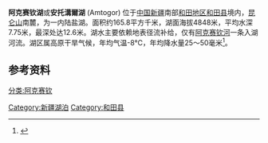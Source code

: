 {{Infobox_lake
 |湖泊名稱 =阿克赛钦湖
 |湖泊照片 = 
 |湖泊照片標題 = 
 |測深圖 =
 |測深圖標題 =
 |湖泊所在地 = [[中国|中国]][[新疆|新疆]]
 |座標 = {{coord |35|12|N|79|51|E|display=inline,title|scale:500000_type:waterbody_region:CN}}
 |湖泊類別 = 
 |流入 = [[阿克赛钦河|阿克赛钦河]]
 |流出 = 
 |集水區面積 = 8150平方公里
 |集水區國家 =
 |湖泊長度 = 19.3公里
 |湖泊闊度 = 最大12.5公里<br />平均8.59公里
 |湖泊面積 = 165.8平方公里
 |平均深度 = 7.75米
 |最深深度 = 12.6米
 |水體體積 = 12.85×10<sup>8</sup>立方米
 |湖水停留時間 =
 |湖岸線長度 = 
 |海拔高度 = 4848米
 |湖中島嶼 =
 |湖邊城鎮 =
}}
{{Location map
 |China Xinjiang Southern
 |mark=<!--dot-->Blue pog.svg
 |lat_deg=35|lat_min=12
 |lon_deg=79|lon_min=51
 |caption=阿克赛钦湖在[[新疆|新疆]]的位置。
 |position=right
 |width=240
 |float=right
}}
'''阿克赛钦湖'''或'''安托溝爾湖''' (Amtogor) 位于[[中国|中国]][[新疆|新疆]]南部[[和田地区|和田地区]][[和田县|和田县]]境内，[[昆仑山|昆仑山]]南麓，为一内陆盐湖。面积约165.8平方千米，湖面海拔4848米，平均水深7.75米，最深处达12.6米。湖水主要依赖地表径流补给，仅有[[阿克赛钦河|阿克赛钦河]]一条入湖河流。湖区属高原干旱气候，年均气温-8℃，年均降水量25～50毫米<ref>{{cite book zh |author=王苏民 窦鸿身 |title=中国湖泊志 |format=M |edition=1 |location=北京 |publisher=科学出版社 |date=1998|pages=402 |id= ISBN 7-03-006706-1}}</ref>。
==参考资料==
{{reflist}}

{{china-geo-stub}}
{{PRChina-stub}}
{{阿克赛钦定居点}}
[[Category:新疆湖泊|Category:新疆湖泊]]
[[Category:和田县|Category:和田县]]
[[分类:阿克赛钦|分类:阿克赛钦]]